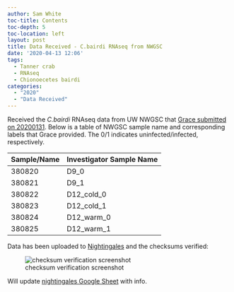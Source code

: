 ```yaml
---
author: Sam White
toc-title: Contents
toc-depth: 5
toc-location: left
layout: post
title: Data Received - C.bairdi RNAseq from NWGSC
date: '2020-04-13 12:06'
tags:
  - Tanner crab
  - RNAseq
  - Chionoecetes bairdi
categories:
  - "2020"
  - "Data Received"
---
```

Received the _C.bairdi_ RNAseq data from UW NWGSC that [Grace submitted on 20200131](https://grace-ac.github.io/submitted-6-pools-to-NWGC/). Below is a table of NWGSC sample name and corresponding labels that Grace provided. The 0/1 indicates uninfected/infected, respectively.


| Sample/Name | Investigator Sample Name |
|-------------|--------------------------|
| 380820      | D9_0                     |
| 380821      | D9_1                     |
| 380822      | D12_cold_0               |
| 380823      | D12_cold_1               |
| 380824      | D12_warm_0               |
| 380825      | D12_warm_1               |


Data has been uploaded to [Nightingales](https://owl.fish.washington.edu/nightingales/C_bairdi) and the checksums verified:

![checksum verification screenshot](https://github.com/RobertsLab/sams-notebook/blob/master/images/screencaps/20200413_cbai_rnaseq_checksum_verification.png?raw=true)

Will update [nightingales Google Sheet](http://b.link/nightingales) with info.
